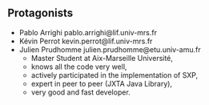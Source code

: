 == Protagonists ==

* Pablo Arrighi pablo.arrighi@lif.univ-mrs.fr
* Kévin Perrot kevin.perrot@lif.univ-mrs.fr
* Julien Prudhomme julien.prudhomme@etu.univ-amu.fr
** Master Student at Aix-Marseille Université,
** knows all the code very well,
** actively participated in the implementation of SXP,
** expert in peer to peer (JXTA Java Library),
** very good and fast developer.